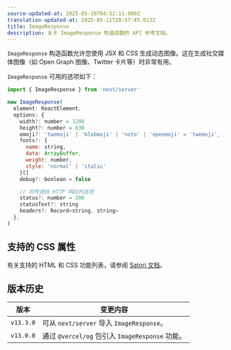 ```yaml
---
source-updated-at: 2025-05-16T04:52:11.000Z
translation-updated-at: 2025-05-21T20:57:45.013Z
title: ImageResponse
description: 关于 ImageResponse 构造函数的 API 参考文档。
---
```


`ImageResponse` 构造函数允许您使用 JSX 和 CSS 生成动态图像。这在生成社交媒体图像（如 Open Graph 图像、Twitter 卡片等）时非常有用。

`ImageResponse` 可用的选项如下：

```jsx
import { ImageResponse } from 'next/server'

new ImageResponse(
  element: ReactElement,
  options: {
    width?: number = 1200
    height?: number = 630
    emoji?: 'twemoji' | 'blobmoji' | 'noto' | 'openmoji' = 'twemoji',
    fonts?: {
      name: string,
      data: ArrayBuffer,
      weight: number,
      style: 'normal' | 'italic'
    }[]
    debug?: boolean = false

    // 将传递给 HTTP 响应的选项
    status?: number = 200
    statusText?: string
    headers?: Record<string, string>
  },
)
```

## 支持的 CSS 属性

有关支持的 HTML 和 CSS 功能列表，请参阅 [Satori 文档](https://github.com/vercel/satori#css)。

## 版本历史

| 版本      | 变更内容                                               |
| --------- | ------------------------------------------------------ |
| `v13.3.0` | 可从 `next/server` 导入 `ImageResponse`。              |
| `v13.0.0` | 通过 `@vercel/og` 包引入 `ImageResponse` 功能。        |